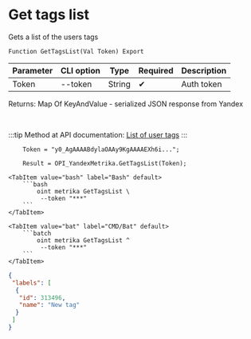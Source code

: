 ﻿---
sidebar_position: 5
---


# Get tags list
 Gets a list of the users tags



`Function GetTagsList(Val Token) Export`

  | Parameter | CLI option | Type | Required | Description |
  |-|-|-|-|-|
  | Token | --token | String | &#x2714; | Auth token |

  
  Returns:  Map Of KeyAndValue - serialized JSON response from Yandex

<br/>

:::tip
Method at API documentation: [List of user tags](https://yandex.ru/dev/metrika/en/management/openapi/label/getLabels)
:::
<br/>



```bsl title="1C:Enterprise/OneScript code example"
    Token = "y0_AgAAAABdylaOAAy9KgAAAAEXh6i...";

    Result = OPI_YandexMetrika.GetTagsList(Token);
```
 

 <Tabs>
  
    <TabItem value="bash" label="Bash" default>
        ```bash
            oint metrika GetTagsList \
             --token "***"
        ```
    </TabItem>
  
    <TabItem value="bat" label="CMD/Bat" default>
        ```batch
            oint metrika GetTagsList ^
             --token "***"
        ```
    </TabItem>
</Tabs>


```json title="Result"
{
 "labels": [
  {
   "id": 313496,
   "name": "New tag"
  }
 ]
}
```
